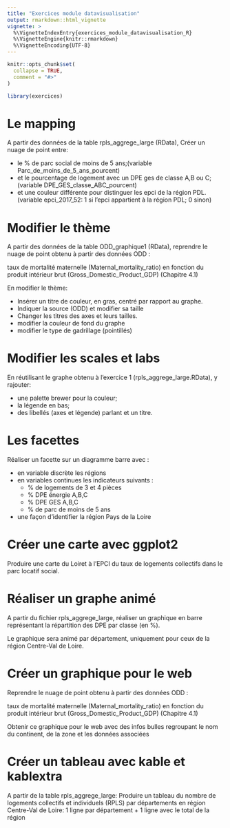 ```yaml
---
title: "Exercices module datavisualisation"
output: rmarkdown::html_vignette
vignette: >
  %\VignetteIndexEntry{exercices_module_datavisualisation_R}
  %\VignetteEngine{knitr::rmarkdown}
  %\VignetteEncoding{UTF-8}
---
```


```r
knitr::opts_chunk$set(
  collapse = TRUE,
  comment = "#>"
)
```

```r
library(exercices)
```

# Le mapping

A partir des données de la table rpls_aggrege_large (RData),
Créer un nuage de point entre:

  - le % de parc social de moins de 5 ans;(variable Parc_de_moins_de_5_ans_pourcent)
  - et le pourcentage de logement avec un DPE ges de classe A,B ou C;(variable DPE_GES_classe_ABC_pourcent)
  - et une couleur différente pour distinguer les epci de la région PDL. (variable epci_2017_52: 1 si l'epci appartient à la région PDL; 0 sinon)
 
# Modifier le thème

A partir des données de la table ODD_graphique1 (RData), reprendre le nuage de point obtenu à partir des données ODD :

taux de mortalité maternelle (Maternal_mortality_ratio) en fonction du produit intérieur brut (Gross_Domestic_Product_GDP) (Chapitre 4.1)
 
En modifier le thème:

  -  Insérer un titre de couleur, en gras, centré par rapport au graphe.
  -  Indiquer la source (ODD) et modifier sa taille
  -  Changer les titres des axes et leurs tailles.
  -  modifier la couleur de fond du graphe
  -  modifier le type de gadrillage (pointillés)
 
# Modifier les scales et labs

 En réutilisant le graphe obtenu à l’exercice 1 (rpls_aggrege_large.RData), y rajouter:
 
  - une palette brewer pour la couleur;
  - la légende en bas;
  - des libellés (axes et légende) parlant et un titre.
  
# Les facettes

Réaliser un facette sur un diagramme barre avec :

  - en variable discrète les régions
  - en variables continues les indicateurs suivants :
      - % de logements de 3 et 4 pièces
      - % DPE énergie A,B,C
      - % DPE GES A,B,C
      - % de parc de moins de 5 ans
  - une façon d’identifier la région Pays de la Loire

# Créer une carte avec ggplot2

Produire une carte du Loiret à l’EPCI du taux de logements collectifs dans le parc locatif social.

# Réaliser un graphe animé

A partir du fichier rpls_aggrege_large, réaliser un graphique en barre représentant la répartition des DPE par classe (en %).

Le graphique sera animé par département, uniquement pour ceux de la région Centre-Val de Loire.

# Créer un graphique pour le web

Reprendre le nuage de point obtenu à partir des données ODD :

taux de mortalité maternelle (Maternal_mortality_ratio) en fonction du produit intérieur brut (Gross_Domestic_Product_GDP) (Chapitre 4.1)

Obtenir ce graphique pour le web avec des infos bulles regroupant le nom du continent, de la zone et les données associées

# Créer un tableau avec kable et kablextra

A partir de la table rpls_aggrege_large:
Produire un tableau du nombre de logements collectifs et individuels (RPLS) 
par départements en région Centre-Val de Loire: 1 ligne par département + 1 ligne avec le total de la région


